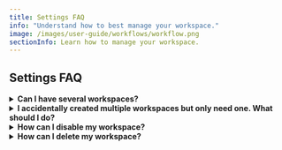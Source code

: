 ```yaml
---
title: Settings FAQ
info: "Understand how to best manage your workspace."
image: /images/user-guide/workflows/workflow.png
sectionInfo: Learn how to manage your workspace.
---
```


## Settings FAQ

<details>
  <summary><strong>Can I have several workspaces?</strong></summary>

  Absolutely. You can create a new workspace by clicking on the dropdown menu on the very top left of the screen (the one that contains the name of your workspace), on the three dots and then on `Create Workspace`.
</details>

<details>
  <summary><strong>I accidentally created multiple workspaces but only need one. What should I do?</strong></summary>

  Just delete the workspaces you no longer need, you can do so under `Settings > General`.
  **Careful: do not delete your account** (accessible under the Profile section) — your account is shared among the different workspaces.
</details>

<details>
  <summary><strong>How can I disable my workspace?</strong></summary>

  If you just want to disable your workspace (not delete it), go to `Billings` and click on `Cancel Plan`.
</details>

<details>
  <summary><strong>How can I delete my workspace?</strong></summary>

  You can do so under `Settings > General`. We hope we'll see you around soon, thank you for giving Twenty a try!
</details>




<ArticleEditContent></ArticleEditContent>
